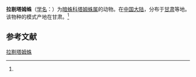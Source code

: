 {{Speciesbox
| name = 拉剔塔姆蛛
| status = 
| status_system = 
| image = 
| genus = Tamgrinia
| species = laticeps
| authority = (Schenkel, 1937)<ref name='id14142'>{{cite web| url =http://www.bioinfo.cn/db05/BjdwSpecies.php?action=view&id=14142| title =拉剔塔姆蛛| work =《中国动物物种编目数据库》| publisher =中国科学院微生物研究所| author =中国科学院动物研究所| accessdate =2009-04-28| deadurl =yes| archiveurl =https://web.archive.org/web/20160305061736/http://www.bioinfo.cn/db05/BjdwSpecies.php?action=view&id=14142| archivedate =2016-03-05}}</ref>
}}

'''拉剔塔姆蛛'''（[[学名|学名]]：{{lang|la|''Tamgrinia laticeps''}}）为[[暗蛛科|暗蛛科]][[塔姆蛛属|塔姆蛛属]]的动物。在[[中国大陆|中国大陆]]，分布于[[甘肃|甘肃]]等地。该物种的模式产地在甘肃。<ref name='id14142'/>

== 参考文献 ==
{{reflist}}

{{Wikispecies|Tamgrinia laticeps}}
{{Taxonbar|from=Q2277293}}

[[Category:塔姆蛛属|拉剔塔姆蛛]]


{{蜘蛛小作品}}